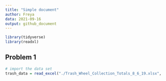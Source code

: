 ```yaml
---
title: "Simple document"
author: Freya
data: 2021-09-16
output: github_document
---
```

```r
library(tidyverse)
library(readxl)
```

## Problem 1

```r
# import the data set
trash_data = read_excel("./Trash_Wheel_Collection_Totals_8_6_19.xlsx", sheet = "Mr. Trash Wheel")
```

